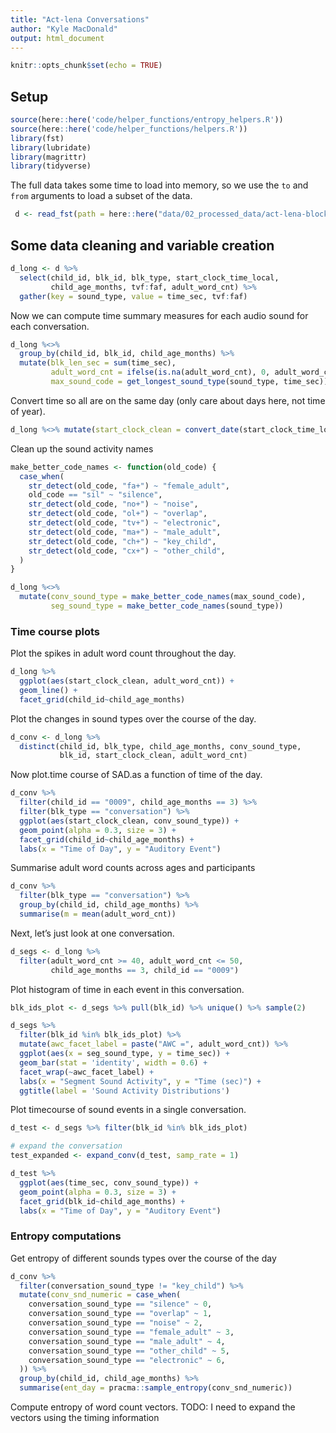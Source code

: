 ```yaml
---
title: "Act-lena Conversations"
author: "Kyle MacDonald"
output: html_document
---
```


```r
knitr::opts_chunk$set(echo = TRUE)
```

## Setup

```r
source(here::here('code/helper_functions/entropy_helpers.R'))
source(here::here('code/helper_functions/helpers.R'))
library(fst)
library(lubridate)
library(magrittr)
library(tidyverse)
```

The full data takes some time to load into memory, so we use the `to` and `from` arguments to load a subset of the data.

```r
 d <- read_fst(path = here::here("data/02_processed_data/act-lena-blocks.fst"))
```

## Some data cleaning and variable creation

```r
d_long <- d %>% 
  select(child_id, blk_id, blk_type, start_clock_time_local, 
         child_age_months, tvf:faf, adult_word_cnt) %>% 
  gather(key = sound_type, value = time_sec, tvf:faf)
```

Now we can compute time summary measures for each audio sound for each conversation. 

```r
d_long %<>% 
  group_by(child_id, blk_id, child_age_months) %>% 
  mutate(blk_len_sec = sum(time_sec),
         adult_word_cnt = ifelse(is.na(adult_word_cnt), 0, adult_word_cnt),
         max_sound_code = get_longest_sound_type(sound_type, time_sec))
```

Convert time so all are on the same day (only care about days here, not time of year).

```r
d_long %<>% mutate(start_clock_clean = convert_date(start_clock_time_local))
```

Clean up the sound activity names

```r
make_better_code_names <- function(old_code) {
  case_when(
    str_detect(old_code, "fa+") ~ "female_adult",
    old_code == "sil" ~ "silence",
    str_detect(old_code, "no+") ~ "noise",
    str_detect(old_code, "ol+") ~ "overlap",
    str_detect(old_code, "tv+") ~ "electronic",
    str_detect(old_code, "ma+") ~ "male_adult",
    str_detect(old_code, "ch+") ~ "key_child",
    str_detect(old_code, "cx+") ~ "other_child",
  )
}

d_long %<>% 
  mutate(conv_sound_type = make_better_code_names(max_sound_code),
         seg_sound_type = make_better_code_names(sound_type))
```


### Time course plots

Plot the spikes in adult word count throughout the day.

```r
d_long %>% 
  ggplot(aes(start_clock_clean, adult_word_cnt)) +
  geom_line() +
  facet_grid(child_id~child_age_months) 
```

Plot the changes in sound types over the course of the day.

```r
d_conv <- d_long %>% 
  distinct(child_id, blk_type, child_age_months, conv_sound_type,
           blk_id, start_clock_clean, adult_word_cnt)
```  

Now plot.time course of SAD.as a function of time of the day.
  
```r
d_conv %>% 
  filter(child_id == "0009", child_age_months == 3) %>% 
  filter(blk_type == "conversation") %>% 
  ggplot(aes(start_clock_clean, conv_sound_type)) +
  geom_point(alpha = 0.3, size = 3) +
  facet_grid(child_id~child_age_months) +
  labs(x = "Time of Day", y = "Auditory Event")
```

Summarise adult word counts across ages and participants

```r
d_conv %>% 
  filter(blk_type == "conversation") %>% 
  group_by(child_id, child_age_months) %>% 
  summarise(m = mean(adult_word_cnt)) 
```

Next, let's just look at one conversation.

```r
d_segs <- d_long %>% 
  filter(adult_word_cnt >= 40, adult_word_cnt <= 50,
         child_age_months == 3, child_id == "0009")
```

Plot histogram of time in each event in this conversation.

```r
blk_ids_plot <- d_segs %>% pull(blk_id) %>% unique() %>% sample(2)

d_segs %>% 
  filter(blk_id %in% blk_ids_plot) %>% 
  mutate(awc_facet_label = paste("AWC =", adult_word_cnt)) %>% 
  ggplot(aes(x = seg_sound_type, y = time_sec)) + 
  geom_bar(stat = 'identity', width = 0.6) +
  facet_wrap(~awc_facet_label) +
  labs(x = "Segment Sound Activity", y = "Time (sec)") +
  ggtitle(label = 'Sound Activity Distributions') 
```

Plot timecourse of sound events in a single conversation.

```r
d_test <- d_segs %>% filter(blk_id %in% blk_ids_plot) 

# expand the conversation
test_expanded <- expand_conv(d_test, samp_rate = 1) 

d_test %>%  
  ggplot(aes(time_sec, conv_sound_type)) +
  geom_point(alpha = 0.3, size = 3) +
  facet_grid(blk_id~child_age_months) +
  labs(x = "Time of Day", y = "Auditory Event")
```

### Entropy computations

Get entropy of different sounds types over the course of the day

```r
d_conv %>% 
  filter(conversation_sound_type != "key_child") %>% 
  mutate(conv_snd_numeric = case_when(
    conversation_sound_type == "silence" ~ 0,
    conversation_sound_type == "overlap" ~ 1,
    conversation_sound_type == "noise" ~ 2,
    conversation_sound_type == "female_adult" ~ 3,
    conversation_sound_type == "male_adult" ~ 4,
    conversation_sound_type == "other_child" ~ 5,
    conversation_sound_type == "electronic" ~ 6,
  )) %>% 
  group_by(child_id, child_age_months) %>% 
  summarise(ent_day = pracma::sample_entropy(conv_snd_numeric))
```

Compute entropy of word count vectors. TODO: I need to expand the vectors using the timing information 
